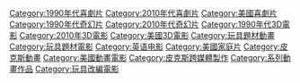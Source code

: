 {{noteTA
|G1=Pixar}}

{{DEFAULTSORT:Toy Story‎}}
[[Category:1990年代喜劇片|Category:1990年代喜劇片]]
[[Category:2010年代喜劇片|Category:2010年代喜劇片]]
[[Category:美國喜劇片|Category:美國喜劇片]]
[[Category:1990年代奇幻片|Category:1990年代奇幻片]]
[[Category:2010年代奇幻片|Category:2010年代奇幻片]]
[[Category:1990年代3D電影|Category:1990年代3D電影]]
[[Category:2010年3D電影|Category:2010年3D電影]]
[[Category:美國3D電影|Category:美國3D電影]]
[[Category:玩具題材動畫|Category:玩具題材動畫]]
[[Category:玩具題材電影|Category:玩具題材電影]] 
[[Category:英语电影|Category:英语电影]]
[[Category:美國家庭片|Category:美國家庭片]]
[[Category:皮克斯動畫|Category:皮克斯動畫]]
[[Category:美國動畫電影|Category:美國動畫電影]]
[[Category:皮克斯跨媒體製作|Category:皮克斯跨媒體製作]]
[[Category:系列動畫作品|Category:系列動畫作品]]
[[Category:玩具改編電影|Category:玩具改編電影]]